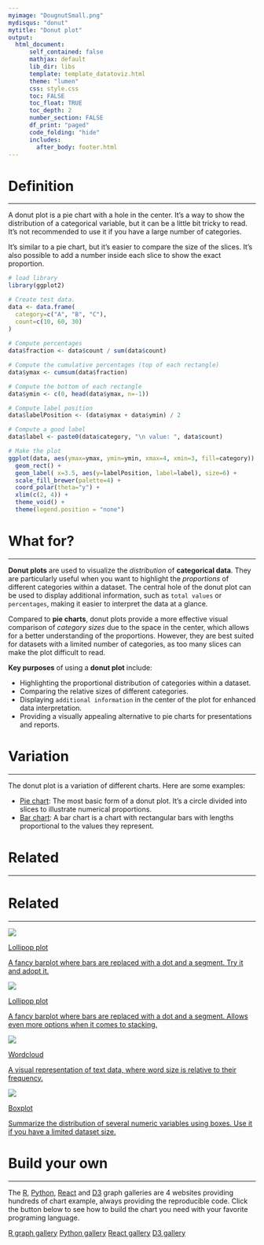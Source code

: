 ```yaml
---
myimage: "DougnutSmall.png"
mydisqus: "donut"
mytitle: "Donut plot"
output:
  html_document:
      self_contained: false    
      mathjax: default
      lib_dir: libs
      template: template_datatoviz.html
      theme: "lumen"
      css: style.css
      toc: FALSE
      toc_float: TRUE
      toc_depth: 2
      number_section: FALSE
      df_print: "paged"
      code_folding: "hide"
      includes: 
        after_body: footer.html
---
```






<div class="mycontent">



# Definition {#definition}
***

A donut plot is a pie chart with a hole in the center. It's a way to show the distribution of a categorical variable, but it can be a little bit tricky to read. It's not recommended to use it if you have a large number of categories.

It's similar to a pie chart, but it's easier to compare the size of the slices. It's also possible to add a number inside each slice to show the exact proportion.

```r
# load library
library(ggplot2)

# Create test data.
data <- data.frame(
  category=c("A", "B", "C"),
  count=c(10, 60, 30)
)
 
# Compute percentages
data$fraction <- data$count / sum(data$count)

# Compute the cumulative percentages (top of each rectangle)
data$ymax <- cumsum(data$fraction)

# Compute the bottom of each rectangle
data$ymin <- c(0, head(data$ymax, n=-1))

# Compute label position
data$labelPosition <- (data$ymax + data$ymin) / 2

# Compute a good label
data$label <- paste0(data$category, "\n value: ", data$count)

# Make the plot
ggplot(data, aes(ymax=ymax, ymin=ymin, xmax=4, xmin=3, fill=category)) +
  geom_rect() +
  geom_label( x=3.5, aes(y=labelPosition, label=label), size=6) +
  scale_fill_brewer(palette=4) +
  coord_polar(theta="y") +
  xlim(c(2, 4)) +
  theme_void() +
  theme(legend.position = "none")
```



# What for?
***

**Donut plots** are used to visualize the *distribution* of **categorical data**. They are particularly useful when you want to highlight the *proportions* of different categories within a dataset. The central hole of the donut plot can be used to display additional information, such as `total values` or `percentages`, making it easier to interpret the data at a glance.

Compared to **pie charts**, donut plots provide a more effective visual comparison of *category sizes* due to the space in the center, which allows for a better understanding of the proportions. However, they are best suited for datasets with a limited number of categories, as too many slices can make the plot difficult to read.

**Key purposes** of using a **donut plot** include:

- Highlighting the proportional distribution of categories within a dataset.
- Comparing the relative sizes of different categories.
- Displaying `additional information` in the center of the plot for enhanced data interpretation.
- Providing a visually appealing alternative to pie charts for presentations and reports.




# Variation {#variation}
***

The donut plot is a variation of different charts. Here are some examples:

- [Pie chart](https://www.data-to-viz.com/caveat/pie.html): The most basic form of a donut plot. It's a circle divided into slices to illustrate numerical proportions.
- [Bar chart](https://www.data-to-viz.com/graph/barplot.html): A bar chart is a chart with rectangular bars with lengths proportional to the values they represent.



# Related {#related}
***

# Related {#related}
***

<div class="row">
  <div class="col-lg-3 col-md-6 col-sm-6">
  <a href="http://www.data-to-viz.com/graph/lollipop.html" class="btn btn-primary mybtnrelated" style="margin-bottom:4px;white-space: normal !important;">
  <img  src="https://github.com/holtzy/data_to_viz/raw/master/img/section/LollipopSmall.png">
  <p class="mytitlerelated">Lollipop plot</p>
  <p class="mytextrelated">A fancy barplot where bars are replaced with a dot and a segment. Try it and adopt it.</p>
  </a>
  </div>
  <div class="col-lg-3 col-md-6 col-sm-6">
  <a href="http://www.data-to-viz.com/graph/lollipop.html" class="btn btn-primary mybtnrelated" style="margin-bottom:4px;white-space: normal !important;">
  <img  src="https://github.com/holtzy/data_to_viz/raw/master/img/section/LollipopSmall.png">
  <p class="mytitlerelated">Lollipop plot</p>
  <p class="mytextrelated">A fancy barplot where bars are replaced with a dot and a segment. Allows even more options when it comes to stacking.</p>
  </a>
  </div>
  <div class="col-lg-3 col-md-6 col-sm-6">
  <a href="http://www.data-to-viz.com/graph/wordcloud.html" class="btn btn-primary mybtnrelated" style="margin-bottom:4px;white-space: normal !important;">
  <img  src="https://github.com/holtzy/data_to_viz/raw/master/img/section/WordCloudSmall.png">
  <p class="mytitlerelated">Wordcloud</p>
  <p class="mytextrelated">A visual representation of text data, where word size is relative to their frequency.</p>
  </a>
  </div>
  <div class="col-lg-3 col-md-6 col-sm-6">
  <a href="http://www.data-to-viz.com/caveat/boxplot.html" class="btn btn-primary mybtnrelated" style="margin-bottom:4px;white-space: normal !important;">
  <img  src="https://github.com/holtzy/data_to_viz/raw/master/img/section/Box1Small.png">
  <p class="mytitlerelated">Boxplot</p>
  <p class="mytextrelated">Summarize the distribution of several numeric variables using boxes. Use it if you have a limited dataset size.</p>
  </a>
  </div>
</div>



# Build your own {#code}
***

The [R](https://r-graph-gallery.com/doughnut-plot.html), [Python](https:/python-graph-gallery.com/donut-plot/), [React](https://www.react-graph-gallery.com/donut) and [D3](https://d3-graph-gallery.com/donut.html) graph galleries are 4 websites providing hundreds of chart example, always providing the reproducible code. Click the button below to see how to build the chart you need with your favorite programing language.

<p>
<a href="https://r-graph-gallery.com/doughnut-plot.html" class="btn btn-primary">R graph gallery</a>
<a href="https://python-graph-gallery.com/donut-plot/" class="btn btn-primary">Python gallery</a>
<a href="https://www.react-graph-gallery.com/donut" class="btn btn-primary">React gallery</a>
<a href="https://d3-graph-gallery.com/donut.html" class="btn btn-primary">D3 gallery</a>
</p>

</div>














